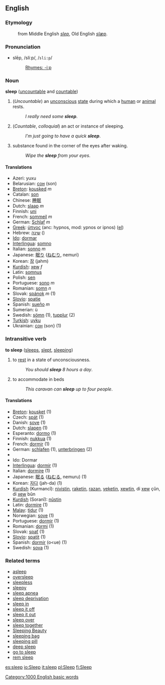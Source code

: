 {{Wikipedia}}
==English==
===Etymology===
:from Middle English ''[[slep]]'', Old English ''[[slæp]]''.

=== Pronunciation ===
*slēp, /sliːp/, /<tt>sli:p</tt>/
*:[[Rhymes:English:-iːp|Rhymes: -iːp]]

===Noun===
'''sleep''' ([[uncountable]] and [[countable]])

#(''Uncountable'') an [[unconscious]] [[state]] during which a [[human]] or [[animal]] rests.
#:''I really need some '''sleep'''''.
#(''Countable'', ''colloquial'') an act or instance of sleeping.
#:''I'm just going to have a quick '''sleep'''''.
#substance found in the corner of the eyes after waking.<!-- slang or colloquial? usage outside Australia? -->
#:''Wipe the '''sleep''' from your eyes''.

==== Translations ====
*Azeri: yuxu
*Belarusian: [[сон]] (son)
*[[Breton]]: [[kousked]] ''m''
*Catalan: [[son]]
*Chinese: [[睡眠]] <!--()-->
*Dutch: [[slaap]] ''m''
*Finnish: [[uni]]
*French: [[sommeil]] ''m''
*German: [[Schlaf]] ''m''
*[[Greek]]: [[ύπνος]] (anc: hypnos, mod: ypnos or ipnos) ([[:el:Ύπνος|el]])
*Hebrew: [[שינה]] ()
*[[Ido]]: [[dormar]]
*[[Interlingua]]: [[somno]]
*Italian: [[sonno]] ''m''
*Japanese: [[眠り]] ([[ねむり]], nemuri)
*Korean: [[잠]] (jahm)
*[[Kurdish]]: [[xew]] ''f''
*Latin: [[somnus]]
*Polish: [[sen]]
*Portuguese: [[sono]] ''m''
*Romanian: [[somn]] ''n''
*Slovak: [[spánok]] ''m'' (1)
*[[Slovio]]: [[spatie]]
*Spanish: [[sueño]] ''m''
*Sumerian: ù
*Swedish: [[sömn]] (1), [[tupplur]] (2)
*[[Turkish]]: [[uyku]]
*Ukrainian: [[сон]] (son} (1)

=== Intransitive verb ===
'''to sleep''' ([[sleeps]], [[slept]], [[sleeping]])

# to [[rest]] in a state of unconsciousness.
#:''You should '''sleep''' 8 hours a day''.
# to accommodate in beds
#:''This caravan can '''sleep''' up to four people''.

==== Translations ====
*[[Breton]]: [[kousket]] (1)
*Czech: [[spát]] (1)
*Danish: [[sove]] (1)
*Dutch: [[slapen]] (1)
*Esperanto: [[dormo]] (1)
*Finnish: [[nukkua]] (1)
*French: [[dormir]] (1)
*German: [[schlafen]] (1), [[unterbringen]] (2)
*{{hu1|alszik}}
*Ido: Dormar
*[[Interlingua]]: [[dormir]] (1)
*Italian: [[dormire]] (1)
*Japanese: [[眠る]] ([[ねむる]], nemuru) (1)
*Korean: [[자다]] (jah-da) (1)
*[[Kurdish]] (Kurmancî): [[nivistin]], [[raketin]], [[razan]], [[veketin]], [[xewtin]], di [[xew]] çûn, di [[xew]] bûn
*[[Kurdish]] (Soranî): [[nûstin]]
*Latin: [[dormire]] (1)
*[[Malay]]: [[tidur]] (1)
*Norwegian: [[sove]] (1)
*Portuguese: [[dormir]] (1)
*Romanian: [[dormi]] (1)
*Slovak: [[spať]] (1)
*[[Slovio]]: [[spatit]] (1)
*Spanish: [[dormir]] (o<ue) (1)
*Swedish: [[sova]] (1)

===Related terms===
*[[asleep]]
*[[oversleep]]
*[[sleepless]]
*[[sleepy]]
*[[sleep apnea]]
*[[sleep deprivation]]
*[[sleep in]]
*[[sleep it off]]
*[[sleep it out]]
*[[sleep over]]
*[[sleep together]]
*[[Sleeping Beauty]]
*[[sleeping bag]]
*[[sleeping pill]]
*[[deep sleep]]
*[[go to sleep]]
*[[rem sleep]]<!-- or is it REM sleep - or both? -->

[[Category:1000 English basic words]]

[[es:sleep]]
[[io:Sleep]]
[[it:sleep]]
[[pl:Sleep]]
[[fi:Sleep]]